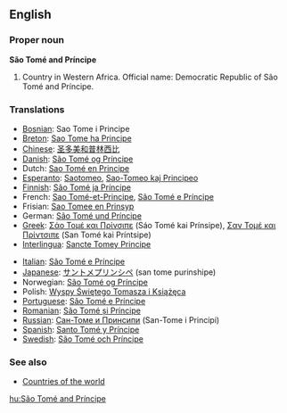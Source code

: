 ==English==

===Proper noun===
'''São Tomé and Príncipe'''
# Country in Western Africa.  Official name: Democratic Republic of São Tomé and Príncipe.

===Translations===
{{top}}
*[[Bosnian]]: Sao Tome i Principe {{m}}
*[[Breton]]: [[Sao Tome ha Principe]]
*[[Chinese]]: [[圣多美和普林西比]]
*[[Danish]]: [[São Tomé og Príncipe]]
*Dutch: [[Sao Tomé en Principe]]
*[[Esperanto]]: [[Saotomeo]], [[Sao-Tomeo kaj Principeo]]
*[[Finnish]]: [[São Tomé ja Príncipe]]
*French: [[Sao Tomé-et-Principe]], [[São Tomé e Príncipe]]
*Frisian: [[Sao Tomee en Prinsyp]]
*German: [[São Tomé und Príncipe]]
*[[Greek]]: [[Σάο Τομέ και Πρίνσιπε]] (Sáo Tomé kai Prínsipe), [[Σαν Τομέ και Πρίντσιπε]] (San Tomé kai Príntsipe)
*[[Interlingua]]: [[Sancte Tomey Principe]]
{{mid}}
*[[Italian]]: [[São Tomé e Príncipe]]
*[[Japanese]]: [[サントメプリンシペ]] (san tome purinshipe)
*Norwegian: [[São Tomé og Príncipe]]
*Polish: [[Wyspy Świętego Tomasza i Książęca]]
*[[Portuguese]]: [[São Tomé e Príncipe]]
*[[Romanian]]: [[São Tomé și Príncipe]]
*[[Russian]]: [[Сан-Томе и Принсипи]] (San-Tome i Principi)
*[[Spanish]]: [[Santo Tomé y Príncipe]]
*[[Swedish]]: [[São Tomé och Príncipe]]
{{bottom}}

===See also===
* [[Countries of the world]]

[[hu:São Tomé and Príncipe]]